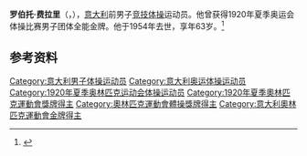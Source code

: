 {{NoteTA|G1=Sports}}
{{Otheruses|other=名为罗伯托·费拉里的其他人物|罗伯托·费拉里}}

'''罗伯托·费拉里'''（{{lang-it|Roberto Ferrari}}，{{bd|1890年|12月8日|1954年|9月27日}}），[[意大利|意大利]]前男子[[竞技体操|竞技体操]]运动员。他曾获得1920年夏季奥运会体操比赛男子团体全能金牌。他于1954年去世，享年63岁。<ref>{{Cite web|title=Roberto FERRARI|url=https://www.olympic.org/roberto-ferrari-1|accessdate=2021-03-21|work=International Olympic Committee}}</ref>

== 参考资料 ==
{{reflist}}

{{奥林匹克运动会体操比赛男子团体全能冠军|1920}}

{{Authority control}}
{{DEFAULTSORT:Ferrari, Roberto}}
[[Category:意大利男子体操运动员|Category:意大利男子体操运动员]]
[[Category:意大利奥运体操运动员|Category:意大利奥运体操运动员]]
[[Category:1920年夏季奥林匹克运动会体操运动员|Category:1920年夏季奥林匹克运动会体操运动员]]
[[Category:1920年夏季奧林匹克運動會獎牌得主|Category:1920年夏季奧林匹克運動會獎牌得主]]
[[Category:奧林匹克運動會體操獎牌得主|Category:奧林匹克運動會體操獎牌得主]]
[[Category:意大利奧林匹克運動會金牌得主|Category:意大利奧林匹克運動會金牌得主]]